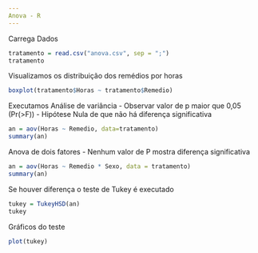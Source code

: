 ```yaml
---
Anova - R
---
```

Carrega Dados
```r
tratamento = read.csv("anova.csv", sep = ";")
tratamento
```
Visualizamos os distribuição dos remédios por horas
```r
boxplot(tratamento$Horas ~ tratamento$Remedio)
```
Executamos Análise de variância - Observar valor de p maior que 0,05 (Pr(>F)) - Hipótese Nula de que não há diferença significativa
```r
an = aov(Horas ~ Remedio, data=tratamento)
summary(an)
```
Anova de dois fatores - Nenhum valor de P mostra diferença significativa
```r
an = aov(Horas ~ Remedio * Sexo, data = tratamento)
summary(an)
```
Se houver diferença o teste de Tukey é executado
```r
tukey = TukeyHSD(an)
tukey
```
Gráficos do teste
```r
plot(tukey)
```

